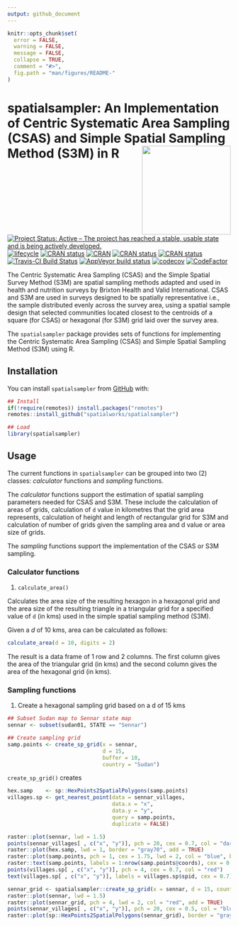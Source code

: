 ```yaml
---
output: github_document
---
```


<!-- README.md is generated from README.Rmd. Please edit that file -->

```r
knitr::opts_chunk$set(
  error = FALSE,
  warning = FALSE,
  message = FALSE,
  collapse = TRUE,
  comment = "#>",
  fig.path = "man/figures/README-"
)
```

# spatialsampler: An Implementation of Centric Systematic Area Sampling (CSAS) and Simple Spatial Sampling Method (S3M) in R <img src="man/figures/spatialsampler.png" width="200" align="right" />

<!-- badges: start -->
[![Project Status: Active – The project has reached a stable, usable state and is being actively developed.](https://www.repostatus.org/badges/latest/active.svg)](https://www.repostatus.org/#active)
[![lifecycle](https://img.shields.io/badge/lifecycle-experimental-orange.svg)](https://www.tidyverse.org/lifecycle/#experimental)
[![CRAN status](https://www.r-pkg.org/badges/version/spatialsampler)](https://cran.r-project.org/package=spatialsampler)
[![CRAN](http://www.r-pkg.org/badges/last-release/spatialsamplers)](https://cran.r-project.org/package=spatialsampler)
[![CRAN status](http://cranlogs.r-pkg.org/badges/grand-total/spatialsampler)](https://cran.r-project.org/package=spatialsampler)
[![CRAN status](http://cranlogs.r-pkg.org/badges/spatialsampler)](https://cran.r-project.org/package=spatialsampler)
[![Travis-CI Build Status](https://travis-ci.org/SpatialWorks/spatialsampler.svg?branch=master)](https://travis-ci.org/SpatialWorks/spatialsampler)
[![AppVeyor build status](https://ci.appveyor.com/api/projects/status/github/SpatialWorks/spatialsampler?branch=master&svg=true)](https://ci.appveyor.com/project/SpatialWorks/spatialsampler)
[![codecov](https://codecov.io/gh/SpatialWorks/spatialsampler/branch/master/graph/badge.svg)](https://codecov.io/gh/SpatialWorks/spatialsampler)
[![CodeFactor](https://www.codefactor.io/repository/github/spatialworks/spatialsampler/badge)](https://www.codefactor.io/repository/github/spatialworks/spatialsampler)
<!-- badges: end -->

The Centric Systematic Area Sampling (CSAS) and the Simple Spatial Survey Method (S3M) are spatial sampling methods adapted and used in health and nutrition surveys by Brixton Health and Valid International. CSAS and S3M are used in surveys designed to be spatially representative i.e., the sample distributed evenly across the survey area, using a spatial sample design that selected communities located closest to the centroids of a square (for CSAS) or hexagonal (for S3M) grid laid over the survey area.

The `spatialsampler` package provides sets of functions for implementing the Centric Systematic Area Sampling (CSAS) and Simple Spatial Sampling Method (S3M) using R.

## Installation

You can install `spatialsampler` from [GitHub](https://github.com/spatialworks/spatialsampler) with:

```r
## Install
if(!require(remotes)) install.packages("remotes")
remotes::install_github("spatialworks/spatialsampler")

## Load
library(spatialsampler)
```

## Usage

The current functions in `spatialsampler` can be grouped into two (2) classes: *calculator* functions and *sampling* functions.

The *calculator* functions support the estimation of spatial sampling parameters needed for CSAS and S3M. These include the calculation of areas of grids, calculation of `d` value in kilometres that the grid area represents, calculation of height and length of rectangular grid for S3M and calculation of number of grids given the sampling area and d value or area size of grids.

The *sampling* functions support the implementation of the CSAS or S3M sampling.


### Calculator functions

1. `calculate_area()`

Calculates the area size of the resulting hexagon in a hexagonal grid and the area size of the resulting triangle in a triangular grid for a specified value of `d` (in kms) used in the simple spatial sampling method (S3M).

Given a $d$ of 10 kms, area can be calculated as follows:

```r
calculate_area(d = 10, digits = 2)
```

The result is a data frame of 1 row and 2 columns. The first column gives the area of the triangular grid (in kms) and the second column gives the area of the hexagonal grid (in kms).


### Sampling functions

1. Create a hexagonal sampling grid based on a d of 15 kms

```r
## Subset Sudan map to Sennar state map
sennar <- subset(sudan01, STATE == "Sennar")

## Create sampling grid
samp.points <- create_sp_grid(x = sennar, 
                              d = 15, 
                              buffer = 10, 
                              country = "Sudan")
```

`create_sp_grid()` creates 

```r
hex.samp    <- sp::HexPoints2SpatialPolygons(samp.points)
villages.sp <- get_nearest_point(data = sennar_villages, 
                                 data.x = "x", 
                                 data.y = "y", 
                                 query = samp.points, 
                                 duplicate = FALSE)
```

```r
raster::plot(sennar, lwd = 1.5)
points(sennar_villages[ , c("x", "y")], pch = 20, cex = 0.7, col = "darkgreen")
raster::plot(hex.samp, lwd = 1, border = "gray70", add = TRUE)
raster::plot(samp.points, pch = 1, cex = 1.75, lwd = 2, col = "blue", bg = NA, add = TRUE)
raster::text(samp.points, labels = 1:nrow(samp.points@coords), cex = 0.6)
points(villages.sp[ , c("x", "y")], pch = 4, cex = 0.7, col = "red")
text(villages.sp[ , c("x", "y")], labels = villages.sp$spid, cex = 0.7)
```

```r
sennar_grid <- spatialsampler::create_sp_grid(x = sennar, d = 15, country = "Sudan")
raster::plot(sennar, lwd = 1.5)
raster::plot(sennar_grid, pch = 4, lwd = 2, col = "red", add = TRUE)
points(sennar_villages[ , c("x", "y")], pch = 20, cex = 0.5, col = "blue")
raster::plot(sp::HexPoints2SpatialPolygons(sennar_grid), border = "gray70", lwd = 1, add = TRUE)
```
